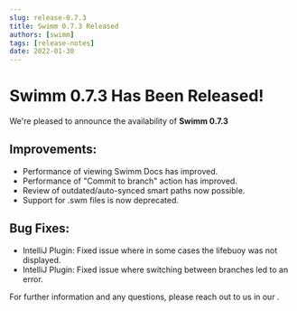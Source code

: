 ```yaml
---
slug: release-0.7.3
title: Swimm 0.7.3 Released
authors: [swimm] 
tags: [release-notes]
date: 2022-01-30
---
```


# Swimm 0.7.3 Has Been Released!

We're pleased to announce the availability of **Swimm 0.7.3**<SwimmMoji text="release"/>

<SwimmReleaseBlogPost version="0.7.3" />

<SwimmReleaseVideo version="0.7.3" />

 
## Improvements:
 
 - Performance of viewing Swimm Docs has improved.
 - Performance of "Commit to branch" action has improved.
 - Review of outdated/auto-synced smart paths now possible.
 - Support for .swm files is now deprecated.


## Bug Fixes:

 - IntelliJ Plugin: Fixed issue where in some cases the lifebuoy was not displayed.
 - IntelliJ Plugin: Fixed issue where switching between branches led to an error.

For further information and any questions, please reach out to us in our <SwimmLink target="slack" />.

<SwimmReleaseTweet version="0.7.3" />
